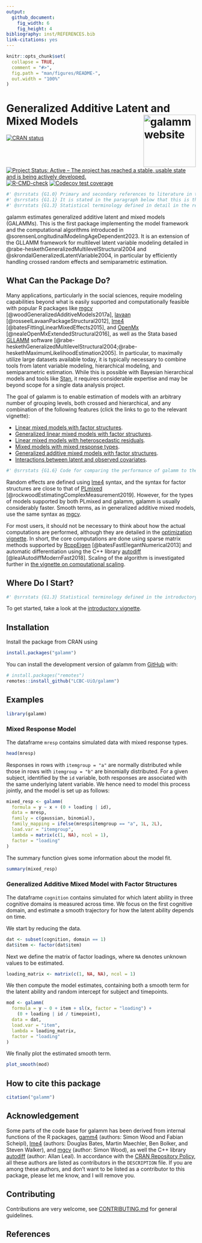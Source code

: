 ```yaml
---
output: 
  github_document:
    fig_width: 6
    fig_height: 4
bibliography: inst/REFERENCES.bib
link-citations: yes
---
```


<!-- README.md is generated from README.Rmd. Please edit that file -->

```r
knitr::opts_chunk$set(
  collapse = TRUE,
  comment = "#>",
  fig.path = "man/figures/README-",
  out.width = "100%"
)
```

# Generalized Additive Latent and Mixed Models <a href="https://lcbc-uio.github.io/galamm/"><img src="man/figures/logo.png" align="right" height="139" alt="galamm website" /></a>

<!-- badges: start -->
[![CRAN status](https://www.r-pkg.org/badges/version/galamm)](https://cran.r-project.org/package=galamm)
[![Project Status: Active – The project has reached a stable, usable state and is being actively developed.](https://www.repostatus.org/badges/latest/active.svg)](https://www.repostatus.org/#active)
[![R-CMD-check](https://github.com/LCBC-UiO/galamm/actions/workflows/R-CMD-check.yaml/badge.svg)](https://github.com/LCBC-UiO/galamm/actions/workflows/R-CMD-check.yaml)
[![Codecov test coverage](https://codecov.io/gh/LCBC-UiO/galamm/branch/main/graph/badge.svg)](https://app.codecov.io/gh/LCBC-UiO/galamm?branch=main)
<!-- badges: end -->

```r
#' @srrstats {G1.0} Primary and secondary references to literature in the paragraph below. 
#' @srrstats {G1.1} It is stated in the paragraph below that this is the first implementation of the algorithm developed in Sørensen, Fjell, and Walhovd (2023).
#' @srrstats {G1.3} Statistical terminology defined in detail in the references in the paragraph below. The main paper, Sørensen, FJell, and Walhovd (2023) is open access.
```


galamm estimates generalized additive latent and mixed models (GALAMMs). This is the first package implementing the model framework and the computational algorithms introduced in @sorensenLongitudinalModelingAgeDependent2023. It is an extension of the GLLAMM framework for multilevel latent variable modeling detailed in @rabe-heskethGeneralizedMultilevelStructural2004 and @skrondalGeneralizedLatentVariable2004, in particular by efficiently handling crossed random effects and semiparametric estimation.

## What Can the Package Do?

Many applications, particularly in the social sciences, require modeling capabilities beyond what is easily supported and computationally feasible with popular R packages like [mgcv](https://cran.r-project.org/package=mgcv) [@woodGeneralizedAdditiveModels2017a], [lavaan](https://lavaan.ugent.be/) [@rosseelLavaanPackageStructural2012], [lme4](https://cran.r-project.org/package=lme4) [@batesFittingLinearMixedEffects2015], and [OpenMx](https://openmx.ssri.psu.edu/) [@nealeOpenMxExtendedStructural2016], as well as the Stata based [GLLAMM](http://www.gllamm.org/) software [@rabe-heskethGeneralizedMultilevelStructural2004;@rabe-heskethMaximumLikelihoodEstimation2005]. In particular, to maximally utilize large datasets available today, it is typically necessary to combine tools from latent variable modeling, hierarchical modeling, and semiparametric estimation. While this is possible with Bayesian hierarchical models and tools like [Stan](https://mc-stan.org/), it requires considerable expertise and may be beyond scope for a single data analysis project. 

The goal of galamm is to enable estimation of models with an arbitrary number of grouping levels, both crossed and hierarchical, and any combination of the following features (click the links to go to the relevant vignette):

- [Linear mixed models with factor structures](https://lcbc-uio.github.io/galamm/articles/lmm_factor.html).
- [Generalized linear mixed models with factor structures](https://lcbc-uio.github.io/galamm/articles/glmm_factor.html).
- [Linear mixed models with heteroscedastic residuals](https://lcbc-uio.github.io/galamm/articles/lmm_heteroscedastic.html).
- [Mixed models with mixed response types](https://lcbc-uio.github.io/galamm/articles/mixed_response.html).
- [Generalized additive mixed models with factor structures](https://lcbc-uio.github.io/galamm/articles/semiparametric.html).
- [Interactions between latent and observed covariates](https://lcbc-uio.github.io/galamm/articles/latent_observed_interaction.html).

```r
#' @srrstats {G1.6} Code for comparing the performance of galamm to the of PLmixed for example models is provided in the vignette on linear mixed models with factor structures.
```


Random effects are defined using [lme4](https://cran.r-project.org/package=lme4) syntax, and the syntax for factor structures are close to that of [PLmixed](https://cran.r-project.org/package=PLmixed) [@rockwoodEstimatingComplexMeasurement2019]. However, for the types of models supported by both PLmixed and galamm, galamm is usually considerably faster. Smooth terms, as in generalized additive mixed models, use the same syntax as [mgcv](https://cran.r-project.org/package=mgcv).

For most users, it should not be necessary to think about how the actual computations are performed, although they are detailed in the [optimization vignette](https://lcbc-uio.github.io/galamm/articles/optimization.html). In short, the core computations are done using sparse matrix methods supported by [RcppEigen](https://cran.r-project.org/package=RcppEigen) [@batesFastElegantNumerical2013] and automatic differentiation using the C++ library [autodiff](https://autodiff.github.io/) [@lealAutodiffModernFast2018]. Scaling of the algorithm is investigated further in [the vignette on computational scaling](https://lcbc-uio.github.io/galamm/articles/scaling.html).

## Where Do I Start?

```r
#' @srrstats {G1.3} Statistical terminology defined in the introductory vignette.
```


To get started, take a look at the [introductory vignette](https://lcbc-uio.github.io/galamm/articles/galamm.html).

## Installation

Install the package from CRAN using

``` r
install.packages("galamm")
```

You can install the development version of galamm from [GitHub](https://github.com/) with:

``` r
# install.packages("remotes")
remotes::install_github("LCBC-UiO/galamm")
```

## Examples

```r
library(galamm)
```


### Mixed Response Model

The dataframe `mresp` contains simulated data with mixed response types.

```r
head(mresp)
```

Responses in rows with `itemgroup = "a"` are normally distributed while those in rows with `itemgroup = "b"` are binomially distributed. For a given subject, identified by the `id` variable, both responses are associated with the same underlying latent variable. We hence need to model this process jointly, and the model is set up as follows:


```r
mixed_resp <- galamm(
  formula = y ~ x + (0 + loading | id),
  data = mresp,
  family = c(gaussian, binomial),
  family_mapping = ifelse(mresp$itemgroup == "a", 1L, 2L),
  load.var = "itemgroup",
  lambda = matrix(c(1, NA), ncol = 1),
  factor = "loading"
)
```

The summary function gives some information about the model fit.

```r
summary(mixed_resp)
```


### Generalized Additive Mixed Model with Factor Structures

The dataframe `cognition` contains simulated for which latent ability in three cognitive domains is measured across time. We focus on the first cognitive domain, and estimate a smooth trajectory for how the latent ability depends on time.

We start by reducing the data.

```r
dat <- subset(cognition, domain == 1)
dat$item <- factor(dat$item)
```

Next we define the matrix of factor loadings, where `NA` denotes unknown values to be estimated.

```r
loading_matrix <- matrix(c(1, NA, NA), ncol = 1)
```

We then compute the model estimates, containing both a smooth term for the latent ability and random intercept for subject and timepoints.

```r
mod <- galamm(
  formula = y ~ 0 + item + sl(x, factor = "loading") +
    (0 + loading | id / timepoint),
  data = dat,
  load.var = "item",
  lambda = loading_matrix,
  factor = "loading"
)
```

We finally plot the estimated smooth term.

```r
plot_smooth(mod)
```


## How to cite this package

```r
citation("galamm")
```

## Acknowledgement

Some parts of the code base for galamm has been derived from internal functions of the R packages, [gamm4](https://cran.r-project.org/package=gamm4) (authors: Simon Wood and Fabian Scheipl), [lme4](https://cran.r-project.org/package=lme4) (authors: Douglas Bates, Martin Maechler, Ben Bolker, and Steven Walker), and [mgcv](https://cran.r-project.org/package=mgcv) (author: Simon Wood), as well the C++ library [autodiff](https://autodiff.github.io/) (author: Allan Leal). In accordance with the [CRAN Repository Policy](https://cran.r-project.org/web/packages/policies.html), all these authors are listed as contributors in the `DESCRIPTION` file. If you are among these authors, and don't want to be listed as a contributor to this package, please let me know, and I will remove you.

## Contributing

Contributions are very welcome, see [CONTRIBUTING.md](https://github.com/LCBC-UiO/galamm/blob/main/.github/CONTRIBUTING.md) for general guidelines.

## References
